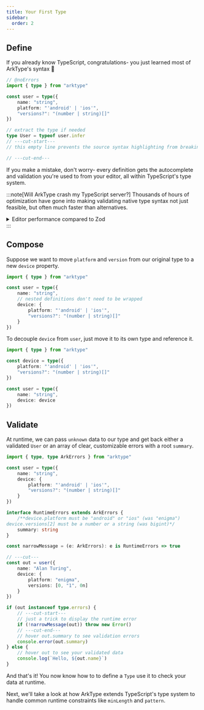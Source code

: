 ```yaml
---
title: Your First Type
sidebar:
  order: 2
---
```



## Define

If you already know TypeScript, congratulations- you just learned most of ArkType's syntax 🎉

```ts
// @noErrors
import { type } from "arktype"

const user = type({
	name: "string",
	platform: "'android' | 'ios'",
	"versions?": "(number | string)[]"
})

// extract the type if needed
type User = typeof user.infer
// ---cut-start---
// this empty line prevents the source syntax highlighting from breaking

// ---cut-end---
```

If you make a mistake, don't worry- every definition gets the autocomplete and validation you're used to from your editor, all within TypeScript's type system.

:::note[Will ArkType crash my TypeScript server?]
Thousands of hours of optimization have gone into making validating native type syntax not just feasible, but often much faster than alternatives.

<details>
	<summary>Editor performance compared to Zod</summary>
	<TypeBenchmarksGraph />
</details>
:::

## Compose

Suppose we want to move `platform` and `version` from our original type to a new `device` property.

```ts
import { type } from "arktype"

const user = type({
	name: "string",
	// nested definitions don't need to be wrapped
	device: {
		platform: "'android' | 'ios'",
		"versions?": "(number | string)[]"
	}
})
```

To decouple `device` from `user`, just move it to its own type and reference it.

```ts
import { type } from "arktype"

const device = type({
	platform: "'android' | 'ios'",
	"versions?": "(number | string)[]"
})

const user = type({
	name: "string",
	device: device
})
```

## Validate

At runtime, we can pass `unknown` data to our type and get back either a validated `User` or an array of clear, customizable errors with a root `summary`.

```ts
import { type, type ArkErrors } from "arktype"

const user = type({
	name: "string",
	device: {
		platform: "'android' | 'ios'",
		"versions?": "(number | string)[]"
	}
})

interface RuntimeErrors extends ArkErrors {
	/**device.platform must be "android" or "ios" (was "enigma")
device.versions[2] must be a number or a string (was bigint)*/
	summary: string
}

const narrowMessage = (e: ArkErrors): e is RuntimeErrors => true

// ---cut---
const out = user({
	name: "Alan Turing",
	device: {
		platform: "enigma",
		versions: [0, "1", 0n]
	}
})

if (out instanceof type.errors) {
	// ---cut-start---
	// just a trick to display the runtime error
	if (!narrowMessage(out)) throw new Error()
	// ---cut-end---
	// hover out.summary to see validation errors
	console.error(out.summary)
} else {
	// hover out to see your validated data
	console.log(`Hello, ${out.name}`)
}
```

And that's it! You now know how to to define a `Type` use it to check your data at runtime.

Next, we'll take a look at how ArkType extends TypeScript's type system to handle common runtime constraints like `minLength` and `pattern`.
